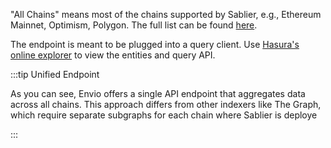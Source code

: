 "All Chains" means most of the chains supported by Sablier, e.g., Ethereum Mainnet, Optimism, Polygon. The full list can
be found [here](https://github.com/sablier-labs/subgraphs/blob/main/packages/constants/src).

The endpoint is meant to be plugged into a query client. Use
[Hasura's online explorer](https://cloud.hasura.io/public/graphiql?) to view the entities and query API.

:::tip Unified Endpoint

As you can see, Envio offers a single API endpoint that aggregates data across all chains. This approach differs from
other indexers like The Graph, which require separate subgraphs for each chain where Sablier is deploye

:::
